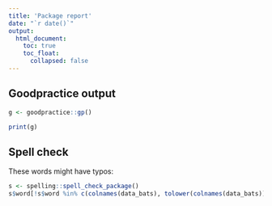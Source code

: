 ```yaml
---
title: 'Package report'
date: "`r date()`"
output:
  html_document:
    toc: true
    toc_float:
      collapsed: false
---
```



## Goodpractice output
```r
g <- goodpractice::gp()

print(g)
```
## Spell check

These words might have typos:
```r
s <- spelling::spell_check_package()
s$word[!s$word %in% c(colnames(data_bats), tolower(colnames(data_bats)))]
```